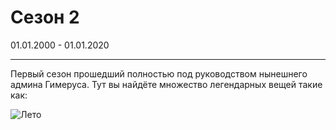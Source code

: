 # Сезон 2

01.01.2000 - 01.01.2020

---

Первый сезон прошедший полностью под руководством нынешнего админа Гимеруса. Тут вы найдёте множество легендарных вещей такие как:

<Image
  src="/images/seasons/image1.png"
  alt="Лето"
  height={300}
  className="w-full h-[300px]"
/>